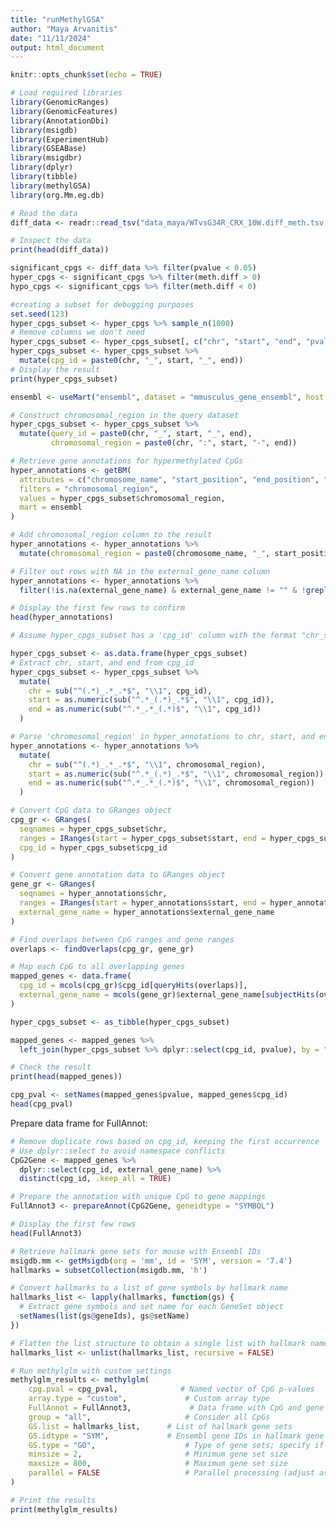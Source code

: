 ```yaml
---
title: "runMethylGSA"
author: "Maya Arvanitis"
date: "11/11/2024"
output: html_document
---
```


```r
knitr::opts_chunk$set(echo = TRUE)
```

```r
# Load required libraries
library(GenomicRanges)
library(GenomicFeatures)
library(AnnotationDbi)
library(msigdb)
library(ExperimentHub)
library(GSEABase)
library(msigdbr)
library(dplyr)
library(tibble)
library(methylGSA)
library(org.Mm.eg.db)
```

```r
# Read the data
diff_data <- readr::read_tsv("data_maya/WTvsG34R_CRX_10W.diff_meth.tsv.gz", col_names = TRUE)

# Inspect the data
print(head(diff_data))
```

```r
significant_cpgs <- diff_data %>% filter(pvalue < 0.05)
hyper_cpgs <- significant_cpgs %>% filter(meth.diff > 0)
hypo_cpgs <- significant_cpgs %>% filter(meth.diff < 0)

#creating a subset for debugging purposes
set.seed(123)
hyper_cpgs_subset <- hyper_cpgs %>% sample_n(1000)
# Remove columns we don't need
hyper_cpgs_subset <- hyper_cpgs_subset[, c("chr", "start", "end", "pvalue")]
hyper_cpgs_subset <- hyper_cpgs_subset %>%
  mutate(cpg_id = paste0(chr, "_", start, "_", end))
# Display the result
print(hyper_cpgs_subset)
```

```r
ensembl <- useMart("ensembl", dataset = "mmusculus_gene_ensembl", host = "https://asia.ensembl.org")
```

```r
# Construct chromosomal_region in the query dataset
hyper_cpgs_subset <- hyper_cpgs_subset %>%
  mutate(query_id = paste0(chr, "_", start, "_", end),
         chromosomal_region = paste0(chr, ":", start, "-", end))

# Retrieve gene annotations for hypermethylated CpGs
hyper_annotations <- getBM(
  attributes = c("chromosome_name", "start_position", "end_position", "external_gene_name"),
  filters = "chromosomal_region",
  values = hyper_cpgs_subset$chromosomal_region,
  mart = ensembl
)

# Add chromosomal_region column to the result
hyper_annotations <- hyper_annotations %>%
  mutate(chromosomal_region = paste0(chromosome_name, "_", start_position, "_", end_position))

# Filter out rows with NA in the external_gene_name column
hyper_annotations <- hyper_annotations %>%
  filter(!is.na(external_gene_name) & external_gene_name != "" & !grepl("^\\s*$", external_gene_name))

# Display the first few rows to confirm
head(hyper_annotations)
```
```r
# Assume hyper_cpgs_subset has a 'cpg_id' column with the format "chr_start_end"

hyper_cpgs_subset <- as.data.frame(hyper_cpgs_subset)
# Extract chr, start, and end from cpg_id
hyper_cpgs_subset <- hyper_cpgs_subset %>%
  mutate(
    chr = sub("^(.*)_.*_.*$", "\\1", cpg_id),
    start = as.numeric(sub("^.*_(.*)_.*$", "\\1", cpg_id)),
    end = as.numeric(sub("^.*_.*_(.*)$", "\\1", cpg_id))
  )

# Parse 'chromosomal_region' in hyper_annotations to chr, start, and end
hyper_annotations <- hyper_annotations %>%
  mutate(
    chr = sub("^(.*)_.*_.*$", "\\1", chromosomal_region),
    start = as.numeric(sub("^.*_(.*)_.*$", "\\1", chromosomal_region)),
    end = as.numeric(sub("^.*_.*_(.*)$", "\\1", chromosomal_region))
  )

# Convert CpG data to GRanges object
cpg_gr <- GRanges(
  seqnames = hyper_cpgs_subset$chr,
  ranges = IRanges(start = hyper_cpgs_subset$start, end = hyper_cpgs_subset$end),
  cpg_id = hyper_cpgs_subset$cpg_id
)

# Convert gene annotation data to GRanges object
gene_gr <- GRanges(
  seqnames = hyper_annotations$chr,
  ranges = IRanges(start = hyper_annotations$start, end = hyper_annotations$end),
  external_gene_name = hyper_annotations$external_gene_name
)

# Find overlaps between CpG ranges and gene ranges
overlaps <- findOverlaps(cpg_gr, gene_gr)

# Map each CpG to all overlapping genes
mapped_genes <- data.frame(
  cpg_id = mcols(cpg_gr)$cpg_id[queryHits(overlaps)],
  external_gene_name = mcols(gene_gr)$external_gene_name[subjectHits(overlaps)]
)

hyper_cpgs_subset <- as_tibble(hyper_cpgs_subset)

mapped_genes <- mapped_genes %>%
  left_join(hyper_cpgs_subset %>% dplyr::select(cpg_id, pvalue), by = "cpg_id")

# Check the result
print(head(mapped_genes))
```

```r
cpg_pval <- setNames(mapped_genes$pvalue, mapped_genes$cpg_id)
head(cpg_pval)
```
Prepare data frame for FullAnnot: 

```r
# Remove duplicate rows based on cpg_id, keeping the first occurrence
# Use dplyr::select to avoid namespace conflicts
CpG2Gene <- mapped_genes %>%
  dplyr::select(cpg_id, external_gene_name) %>%
  distinct(cpg_id, .keep_all = TRUE)

# Prepare the annotation with unique CpG to gene mappings
FullAnnot3 <- prepareAnnot(CpG2Gene, geneidtype = "SYMBOL")

# Display the first few rows
head(FullAnnot3)
```

```r
# Retrieve hallmark gene sets for mouse with Ensembl IDs
msigdb.mm <- getMsigdb(org = 'mm', id = 'SYM', version = '7.4')
hallmarks = subsetCollection(msigdb.mm, 'h')

# Convert hallmarks to a list of gene symbols by hallmark name
hallmarks_list <- lapply(hallmarks, function(gs) {
  # Extract gene symbols and set name for each GeneSet object
  setNames(list(gs@geneIds), gs@setName)
})

# Flatten the list structure to obtain a single list with hallmark names as keys
hallmarks_list <- unlist(hallmarks_list, recursive = FALSE)

```


```r
# Run methylglm with custom settings
methylglm_results <- methylglm(
    cpg.pval = cpg_pval,              # Named vector of CpG p-values
    array.type = "custom",             # Custom array type
    FullAnnot = FullAnnot3,             # Data frame with CpG and gene annotations
    group = "all",                     # Consider all CpGs
    GS.list = hallmarks_list,      # List of hallmark gene sets
    GS.idtype = "SYM",             # Ensembl gene IDs in hallmark gene sets
    GS.type = "GO",                    # Type of gene sets; specify if needed
    minsize = 2,                       # Minimum gene set size
    maxsize = 800,                     # Maximum gene set size
    parallel = FALSE                   # Parallel processing (adjust as needed)
)

# Print the results
print(methylglm_results)
```
